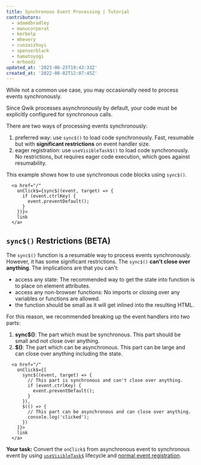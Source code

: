 ```yaml
---
title: Synchronous Event Processing | Tutorial
contributors:
  - adamdbradley
  - manucorporat
  - kerbelp
  - mhevery
  - cunzaizhuyi
  - spenserblack
  - hamatoyogi
  - mrhoodz
updated_at: '2023-06-25T19:43:33Z'
created_at: '2022-08-02T12:07:45Z'
---
```


While not a common use case, you may occasionally need to process events synchronously.

Since Qwik processes asynchronously by default, your code must be explicitly configured for synchronous calls. 

There are two ways of processing events synchronously:
1. preferred way: use `sync$()` to load code synchronously. Fast, resumable but with **significant restrictions** on event handler size. 
2. eager registration: use `useVisibleTask$()` to load code synchronously. No restrictions, but requires eager code execution, which goes against resumability.

This example shows how to use synchronous code blocks using `sync$()`.

```tsx
  <a href="/" 
    onClick$={sync$((event, target) => {
      if (event.ctrlKey) {
        event.preventDefault();
      }
    })}>
    link
  </a>
```

## `sync$()` Restrictions (BETA)

The `sync$()` function is a resumable way to process events synchronously. However, it has some significant restrictions. The `sync$()` **can't close over anything**. The implications are that you can't:
- access any state: The recommended way to get the state into function is to place on element attributes.
- access any non-browser functions: No imports or closing over any variables or functions are allowed. 
- the function should be small as it will get inlined into the resulting HTML.

For this reason, we recommended breaking up the event handlers into two parts:
1. **sync$()**: The part which must be synchronous. This part should be small and not close over anything.
2. **$()**: The part which can be asynchronous. This part can be large and can close over anything including the state.

```tsx
  <a href="/" 
    onClick$={[
      sync$((event, target) => {
        // This part is synchronous and can't close over anything.
        if (event.ctrlKey) {
          event.preventDefault();
        }
      }),
      $(() => {
        // This part can be asynchronous and can close over anything.
        console.log('clicked');
      })
    ]}>
    link
  </a>
```



 **Your task:** Convert the `onClick$` from asynchronous event to synchronous event by using [`useVisibleTask$`](/docs/(qwik)/components/tasks/index.mdx#usevisibletask) lifecycle and [normal event registration](https://developer.mozilla.org/en-US/docs/Web/API/EventTarget/addEventListener).
